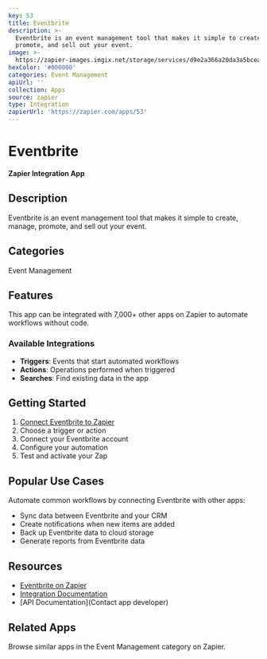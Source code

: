 ```yaml
---
key: 53
title: Eventbrite
description: >-
  Eventbrite is an event management tool that makes it simple to create, manage,
  promote, and sell out your event.
image: >-
  https://zapier-images.imgix.net/storage/services/d9e2a366a20da3a5bceafdb074488407.png?auto=format%2Ccompress&ixlib=python-3.0.0&q=50
hexColor: '#000000'
categories: Event Management
apiUrl: ''
collection: Apps
source: zapier
type: Integration
zapierUrl: 'https://zapier.com/apps/53'
---
```

# Eventbrite

**Zapier Integration App**

## Description

Eventbrite is an event management tool that makes it simple to create, manage, promote, and sell out your event.

## Categories

Event Management

## Features

This app can be integrated with 7,000+ other apps on Zapier to automate workflows without code.

### Available Integrations

- **Triggers**: Events that start automated workflows
- **Actions**: Operations performed when triggered
- **Searches**: Find existing data in the app

## Getting Started

1. [Connect Eventbrite to Zapier](https://zapier.com/apps/53)
2. Choose a trigger or action
3. Connect your Eventbrite account
4. Configure your automation
5. Test and activate your Zap

## Popular Use Cases

Automate common workflows by connecting Eventbrite with other apps:

- Sync data between Eventbrite and your CRM
- Create notifications when new items are added
- Back up Eventbrite data to cloud storage
- Generate reports from Eventbrite data

## Resources

- [Eventbrite on Zapier](https://zapier.com/apps/53)
- [Integration Documentation](https://zapier.com/apps/53/integrations)
- [API Documentation](Contact app developer)

## Related Apps

Browse similar apps in the Event Management category on Zapier.
